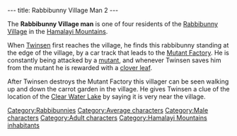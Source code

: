 ---
title: Rabbibunny Village Man 2
---

{{Character|
Name=2nd Additional Rabbibunny Village man|
Image=Rabbibunny_villager_2.JPG‎|
Race=[[Rabbibunny]]|
Gender=Male|
Size=Medium|
Age=Adult}}

The '''Rabbibunny Village man''' is one of four residents of the [[Rabbibunny Village]] in the [[Hamalayi Mountains]]. 

When [[Twinsen]] first reaches the village, he finds this rabbibunny standing at the edge of the village, by a car track that leads to the [[Mutant Factory]]. He is constantly being attacked by a [[mutant]], and whenever Twinsen saves him from the mutant he is rewarded with a [[clover leaf]].

After Twinsen destroys the Mutant Factory this villager can be seen walking up and down the carrot garden in the village. He gives Twinsen a clue of the location of the [[Clear Water Lake]] by saying it is very near the village.

[[Category:Rabbibunnies]]
[[Category:Average characters]]
[[Category:Male characters]]
[[Category:Adult characters]]
[[Category:Hamalayi Mountains inhabitants]]